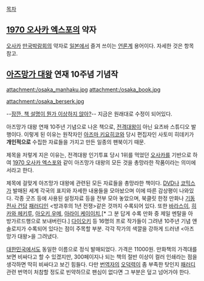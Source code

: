 [[목차]]

== [[1970 오사카 엑스포]]의 약자 ==
[[오사카]] [[만국박람회]]의 약자로 [[일본]]에서 즐겨 쓰이는 [[언론]]계 용어이다. 자세한 것은 항목 참고.


== [[아즈망가 대왕]] 연재 10주념 기념작 ==
attachment:/osaka_manhaku.jpg
attachment:/osaka_book.jpg

attachment:/osaka_berserk.jpg

--[[베르세르크(만화)|잠깐, 책 설명이 뭔가 이상하지 않아?]]-- 지금은 원래대로 수정이 되어있다.

아즈망가 대왕 연재 10주년 기념으로 나온 책으로, [[전격대왕]]이 아닌 요츠바 스튜디오 발행이다. 이렇게 된 이유는 원작자인 [[아즈마 키요히코]]와 당시 편집자인 사토미 히데키가 '''개인적으로''' 수집한 자료들을 가지고 만든 일종의 팬북이기 때문.

제목을 저렇게 지은 이유는, 전격대왕 인기투표 당시 1위를 먹었던 [[카스가 아유무|오사카]]를 기반으로 하여 [[1970 오사카 엑스포]]와 같이 아즈망가 대왕의 모든 것을 총망라한 작품이라는 의미에서라고 한다.

제목에 걸맞게 아즈망가 대왕에 관련된 모든 자료들을 총망라한 책이다. [[DVD]]나 [[코믹스]]가 발매된 세계 각국의 표지와 자세한 내용들을 모아놨으며 이에 따른 감상평이 나와있다. 각종 굿즈 등에 사용된 설정자료 등을 전부 모아 놓았으며, 북클릿 한정 만화나 [[기동전사 건담]] [[패러디]]인 <방과후의 1년 전쟁>같은 것까지 수록되어 있다. 또한 [[바라스이]], [[히카와 헤키루]], [[아오키 우메]], [[아라이 케이이치]],[* 그 분 답게 수록 만화 중 제일 멘탈을 아방가르드행으로 보내버린다.] [[다이오키]] 등 16명의 프로 작가들이 그려낸 10주년 기념 앤솔로지가 수록되어 있다는 점이 주목할 부분. 각각 작가의 색깔을 강하게 드러낸 <아즈망가 대왕>을 그려냈다.

[[대한민국]]에서도 동일한 이름으로 정식 발매되었다. 가격은 11000원. 만화책의 가격대를 보면 비싸다고 할 수 있겠지만, 300페이지나 되는 책의 절반 이상이 컬러 인쇄라는 점을 생각하면 딱히 비싸다고 보긴 힘들다. 다만 [[번역자]]의 [[오덕력]]이 좀 부족한 탓인지 [[패러디]] 관련 번역이 처참할 정도로 빈약하므로 팬심이 없다면 그 부분은 덮고 넘어가야 한다.
